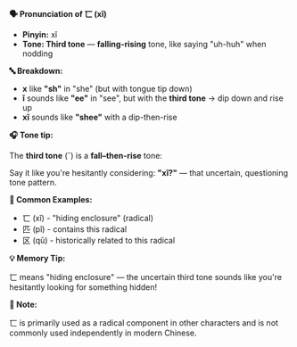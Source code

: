 **🗣️ Pronunciation of 匸 (xǐ)**

- **Pinyin:** xǐ
- **Tone: Third tone** — **falling-rising** tone, like saying "uh-huh" when nodding

**🔤 Breakdown:**

- **x** like **"sh"** in "she" (but with tongue tip down)
- **ǐ** sounds like **"ee"** in "see", but with the **third tone** → dip down and rise up
- **xǐ** sounds like **"shee"** with a dip-then-rise

**🎧 Tone tip:**

The **third tone** (ˇ) is a **fall–then-rise** tone:

Say it like you're hesitantly considering: **"xǐ?"** — that uncertain, questioning tone pattern.

**📝 Common Examples:**

- 匸 (xǐ) - "hiding enclosure" (radical)
- 匹 (pǐ) - contains this radical
- 区 (qū) - historically related to this radical

**💡 Memory Tip:**

匸 means "hiding enclosure" — the uncertain third tone sounds like you're hesitantly looking for
something hidden!

**📝 Note:**

匸 is primarily used as a radical component in other characters and is not commonly used
independently in modern Chinese.
